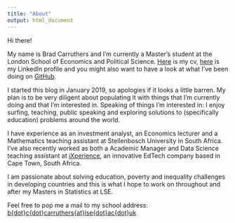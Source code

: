 ```yaml
---
title: "About"
output: html_document
---
```


Hi there!

My name is Brad Carruthers and I'm currently a Master's student at the London School of Economics and Political Science. [Here](/img/carruthers-cv-18-01-2019.pdf) is my cv, [here](https://www.linkedin.com/in/brad-carruthers-7b737190/) is my LinkedIn profile and you might also want to have a look at what I've been doing on [GitHub](https://github.com/BCallumCarr).

I started this blog in January 2019, so apologies if it looks a little barren. My plan is to be very diligent about populating it with things that I'm currently doing and that I'm interested in. Speaking of things I'm interested in: I enjoy surfing, teaching, public speaking and exploring solutions to (specifically education) problems around the world.

I have experience as an investment analyst, an Economics lecturer and a Mathematics teaching assistant at Stellenbosch University in South Africa. I've also recently worked as both a Academic Manager and Data Science teaching assistant at [iXperience](http://ixperience.co.za), an innovative EdTech company based in Cape Town, South Africa.

I am passionate about solving education, poverty and inequality challenges in developing countries and this is what I hope to work on throughout and after my Masters in Statistics at LSE.

Feel free to pop me a mail to my school address: [b{dot}c{dot}carruthers{at}lse{dot}ac{dot}uk](mailto:b.c.carruthers@lse.ac.uk)
